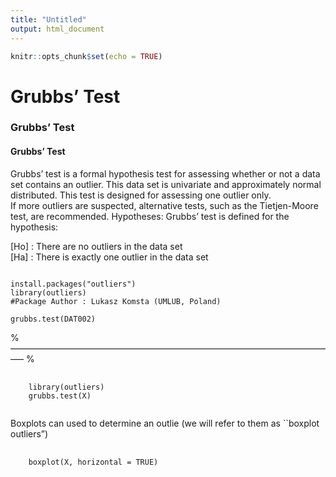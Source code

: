 ```yaml
---
title: "Untitled"
output: html_document
---
```


```r
knitr::opts_chunk$set(echo = TRUE)
```

Grubbs’ Test {data-navmenu="Inference Procedures"}
==================================================

### Grubbs’ Test
        
<h4>Grubbs’ Test</h4>

Grubbs' test is a formal hypothesis test for assessing whether or not a  data set contains an outlier.
This data set is univariate and approximately normal distributed. This test is designed for assessing one outlier only.  
If more outliers are suspected, alternative tests, such as the Tietjen-Moore test, are recommended.
Hypotheses: Grubbs' test is defined for the hypothesis: 

[Ho] :  There are no outliers in the data set  
[Ha] :  There is exactly one outlier in the data set  

<pre><code>
install.packages("outliers")
library(outliers)
#Package Author : Lukasz Komsta (UMLUB, Poland)

grubbs.test(DAT002)
</code></pre>

%----------------------------------------------------------------------------------------------------------------- %

\section{Outliers}
\subsection{Grubb's Test for Outliers}
<pre>
	<code>
	library(outliers)
	grubbs.test(X)
	</code>
</pre>
\subsection{Dixon Test for Outliers}
\subsection{Outliers on Boxplots}
Boxplots can used to determine an outlie (we will refer to them as ``boxplot outliers")
<pre>
	<code>
	boxplot(X, horizontal = TRUE)
	</code>
</pre>
